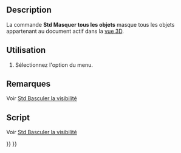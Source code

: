 <languages/>

{{Docnav/fr
|[[Std_ShowObjects/fr|Afficher les objets]]
|[[Std_ToggleSelectability/fr|Basculer visibilité]]
|[[Std_View_Menu/fr|Menu Affichage]]
|IconL=Std_ShowObjects.svg
|IconR=Std_ToggleSelectability.svg
|IconC=Freecad.svg
}}

{{GuiCommand/fr
|Name=Std HideObjects
|Name/fr=Std Masquer tous les objets
|MenuLocation=Affichage → Visibilité → Masquer tous les objets
|Workbenches=Tous
|SeeAlso=[[Std_ToggleVisibility/fr|Std Basculer visibilité]], [[Std_ShowSelection/fr|Std Afficher la sélection]], [[Std_HideSelection/fr|Std Masquer la sélection]], [[Std_ToggleObjects/fr|Std Basculer tous les objets]], [[Std_ShowObjects/fr|Std Afficher les objets]]
}}

==Description==

La commande '''Std Masquer tous les objets''' masque tous les objets appartenant au document actif dans la [[3D_view/fr|vue 3D]].

<span id="Usage"></span>
==Utilisation==

# Sélectionnez l'option {{MenuCommand|Affichage → Visibilité → [[Image:Std_HideObjects.svg|16px]] Masquer tous les objets}} du menu.

<span id="Notes"></span>
==Remarques==

Voir [[Std_ToggleVisibility/fr#Remarques|Std Basculer la visibilité]]

<span id="Scripting"></span>
==Script==

Voir [[Std_ToggleVisibility/fr#Script|Std Basculer la visibilité]]


{{Docnav/fr
|[[Std_ShowObjects/fr|Afficher les objets]]
|[[Std_ToggleSelectability/fr|Basculer visibilité]]
|[[Std_View_Menu/fr|Menu Affichage]]
|IconL=Std_ShowObjects.svg
|IconR=Std_ToggleSelectability.svg
|IconC=Freecad.svg
}}

{{Std_Base_navi{{#translation:}}}}
{{Userdocnavi{{#translation:}}}}
